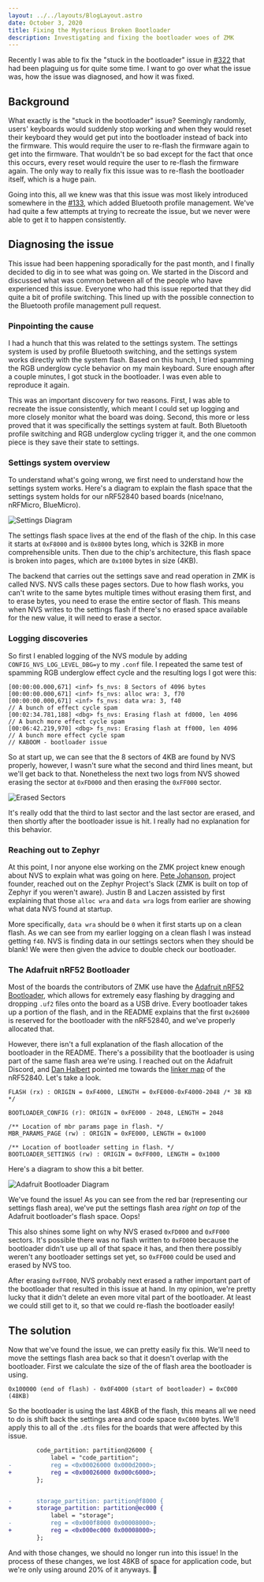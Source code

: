 ```yaml
---
layout: ../../layouts/BlogLayout.astro
date: October 3, 2020
title: Fixing the Mysterious Broken Bootloader
description: Investigating and fixing the bootloader woes of ZMK
---
```


Recently I was able to fix the "stuck in the bootloader" issue in [#322](https://github.com/zmkfirmware/zmk/pull/322) that had been plaguing us for quite some time. I want to go over what the issue was, how the issue was diagnosed, and how it was fixed.

## Background

What exactly is the "stuck in the bootloader" issue? Seemingly randomly, users' keyboards would suddenly stop working and when they would reset their keyboard they would get put into the bootloader instead of back into the firmware. This would require the user to re-flash the firmware again to get into the firmware. That wouldn't be so bad except for the fact that once this occurs, every reset would require the user to re-flash the firmware again. The only way to really fix this issue was to re-flash the bootloader itself, which is a huge pain.

Going into this, all we knew was that this issue was most likely introduced somewhere in the [#133](https://github.com/zmkfirmware/zmk/pull/133), which added Bluetooth profile management. We've had quite a few attempts at trying to recreate the issue, but we never were able to get it to happen consistently.

## Diagnosing the issue

This issue had been happening sporadically for the past month, and I finally
decided to dig in to see what was going on. We started in the Discord and
discussed what was common between all of the people who have experienced this
issue. Everyone who had this issue reported that they did quite a bit of profile
switching. This lined up with the possible connection to the Bluetooth profile
management pull request.

### Pinpointing the cause

I had a hunch that this was related to the settings system. The settings system
is used by profile Bluetooth switching, and the settings system works directly
with the system flash. Based on this hunch, I tried spamming the RGB underglow
cycle behavior on my main keyboard. Sure enough after a couple minutes, I got
stuck in the bootloader. I was even able to reproduce it again.

This was an important discovery for two reasons. First, I was able to recreate
the issue consistently, which meant I could set up logging and more closely
monitor what the board was doing. Second, this more or less proved that it was
specifically the settings system at fault. Both Bluetooth profile switching and
RGB underglow cycling trigger it, and the one common piece is they save their
state to settings.

### Settings system overview

To understand what's going wrong, we first need to understand how the settings
system works. Here's a diagram to explain the flash space that the settings
system holds for our nRF52840 based boards (nice!nano, nRFMicro, BlueMicro).

![Settings Diagram](https://i.imgur.com/DF2t3Oq.png)

The settings flash space lives at the end of the flash of the chip. In this case
it starts at `0xF8000` and is `0x8000` bytes long, which is 32KB in more
comprehensible units. Then due to the chip's architecture, this flash space is
broken into pages, which are `0x1000` bytes in size (4KB).

The backend that carries out the settings save and read operation in ZMK is
called NVS. NVS calls these pages sectors. Due to how flash works, you can't
write to the same bytes multiple times without erasing them first, and to erase
bytes, you need to erase the entire sector of flash. This means when NVS writes
to the settings flash if there's no erased space available for the new value, it
will need to erase a sector.

### Logging discoveries

So first I enabled logging of the NVS module by adding
`CONFIG_NVS_LOG_LEVEL_DBG=y` to my `.conf` file. I repeated the same test of
spamming RGB underglow effect cycle and the resulting logs I got were this:

```
[00:00:00.000,671] <inf> fs_nvs: 8 Sectors of 4096 bytes
[00:00:00.000,671] <inf> fs_nvs: alloc wra: 3, f70
[00:00:00.000,671] <inf> fs_nvs: data wra: 3, f40
// A bunch of effect cycle spam
[00:02:34.781,188] <dbg> fs_nvs: Erasing flash at fd000, len 4096
// A bunch more effect cycle spam
[00:06:42.219,970] <dbg> fs_nvs: Erasing flash at ff000, len 4096
// A bunch more effect cycle spam
// KABOOM - bootloader issue
```

So at start up, we can see that the 8 sectors of 4KB are found by NVS properly,
however, I wasn't sure what the second and third lines meant, but we'll get back
to that. Nonetheless the next two logs from NVS showed erasing the sector at
`0xFD000` and then erasing the `0xFF000` sector.

![Erased Sectors](https://i.imgur.com/DmLycMJ.png)

It's really odd that the third to last sector and the last sector are erased,
and then shortly after the bootloader issue is hit. I really had no explanation
for this behavior.

### Reaching out to Zephyr

At this point, I nor anyone else working on the ZMK project knew enough about
NVS to explain what was going on here. [Pete
Johanson](https://github.com/petejohanson), project founder, reached out on the
Zephyr Project's Slack (ZMK is built on top of Zephyr if you weren't aware).
Justin B and Laczen assisted by first explaining that those `alloc wra` and
`data wra` logs from earlier are showing what data NVS found at startup.

More specifically, `data wra` should be `0` when it first starts up on a clean
flash. As we can see from my earlier logging on a clean flash I was instead
getting `f40`. NVS is finding data in our settings sectors when they should be
blank! We were then given the advice to double check our bootloader.

### The Adafruit nRF52 Bootloader

Most of the boards the contributors of ZMK use have the [Adafruit nRF52
Bootloader](https://github.com/adafruit/Adafruit_nRF52_Bootloader), which allows
for extremely easy flashing by dragging and dropping `.uf2` files onto the board
as a USB drive. Every bootloader takes up a portion of the flash, and in the
README explains that the first `0x26000` is reserved for the bootloader with the
nRF52840, and we've properly allocated that.

However, there isn't a full explanation of the flash allocation of the
bootloader in the README. There's a possibility that the bootloader is using
part of the same flash area we're using. I reached out on the Adafruit Discord,
and [Dan Halbert](https://github.com/dhalbert) pointed me towards the [linker
map](https://github.com/adafruit/Adafruit_nRF52_Bootloader/blob/master/linker/nrf52840.ld)
of the nRF52840. Let's take a look.

```
FLASH (rx) : ORIGIN = 0xF4000, LENGTH = 0xFE000-0xF4000-2048 /* 38 KB */

BOOTLOADER_CONFIG (r): ORIGIN = 0xFE000 - 2048, LENGTH = 2048

/** Location of mbr params page in flash. */
MBR_PARAMS_PAGE (rw) : ORIGIN = 0xFE000, LENGTH = 0x1000

/** Location of bootloader setting in flash. */
BOOTLOADER_SETTINGS (rw) : ORIGIN = 0xFF000, LENGTH = 0x1000
```

Here's a diagram to show this a bit better.

![Adafruit Bootloader Diagram](https://i.imgur.com/TEOA31m.png)

We've found the issue! As you can see from the red bar (representing our
settings flash area), we've put the settings flash area _right on top_ of the
Adafruit bootloader's flash space. Oops!

This also shines some light on why NVS erased `0xFD000` and `0xFF000` sectors.
It's possible there was no flash written to `0xFD000` because the bootloader
didn't use up all of that space it has, and then there possibly weren't any
bootloader settings set yet, so `0xFF000` could be used and erased by NVS too.

After erasing `0xFF000`, NVS probably next erased a rather important part of the
bootloader that resulted in this issue at hand. In my opinion, we're pretty
lucky that it didn't delete an even more vital part of the bootloader. At least
we could still get to it, so that we could re-flash the bootloader easily!

## The solution

Now that we've found the issue, we can pretty easily fix this. We'll need to
move the settings flash area back so that it doesn't overlap with the
bootloader. First we calculate the size of the of flash area the bootloader is using.

```
0x100000 (end of flash) - 0x0F4000 (start of bootloader) = 0xC000 (48KB)
```

So the bootloader is using the last 48KB of the flash, this means all we need to
do is shift back the settings area and code space `0xC000` bytes. We'll apply
this to all of the `.dts` files for the boards that were affected by this issue.

```diff
		code_partition: partition@26000 {
			label = "code_partition";
-			reg = <0x00026000 0x000d2000>;
+			reg = <0x00026000 0x000c6000>;
		};


-		storage_partition: partition@f8000 {
+		storage_partition: partition@ec000 {
			label = "storage";
-			reg = <0x000f8000 0x00008000>;
+			reg = <0x000ec000 0x00008000>;
		};
```

And with those changes, we should no longer run into this issue! In the process
of these changes, we lost 48KB of space for application code, but we're only
using around 20% of it anyways. 🎉